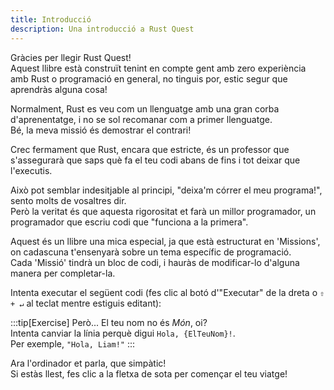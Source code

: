 ```yaml
---
title: Introducció
description: Una introducció a Rust Quest
---
```



Gràcies per llegir Rust Quest!  
Aquest llibre està construït tenint en compte gent amb zero experiència amb Rust o programació en general, no tinguis por, estic segur que aprendràs alguna cosa!

Normalment, Rust es veu com un llenguatge amb una gran corba d'aprenentatge, i no se sol recomanar com a primer llenguatge.  
Bé, la meva missió és demostrar el contrari!

Crec fermament que Rust, encara que estricte, és un professor que s'assegurarà que saps què fa el teu codi abans de fins i tot deixar que l'executis.  

Això pot semblar indesitjable al principi, "deixa'm córrer el meu programa!", sento molts de vosaltres dir.  
Però la veritat és que aquesta rigorositat et farà un millor programador, un programador que escriu codi que "funciona a la primera".

Aquest és un llibre una mica especial, ja que està estructurat en 'Missions', on cadascuna t'ensenyarà sobre un tema específic de programació.  
Cada 'Missió' tindrà un bloc de codi, i hauràs de modificar-lo d'alguna manera per completar-la.

Intenta executar el següent codi (fes clic al botó d'"Executar" de la dreta o `⇧ + ↵` al teclat mentre estiguis editant):

<QuestionCard>
  <CodeBlock client:only code={'println!("Hola, Món!")'} showLineNumbers={false} errorMsg={`Ups, alguna cosa ha fallat i el codi no compila!\nSi t'has equivocat modificant el codi, fes clic al botó de "Reset" per tornar-lo al seu estat original.`} />
</QuestionCard>

:::tip[Exercise]
Però... El teu nom no és _Món_, oi?  
Intenta canviar la línia perquè digui `Hola, {ElTeuNom}!`.  
Per exemple, `"Hola, Liam!"`
:::

Ara l'ordinador et parla, que simpàtic!  
Si estàs llest, fes clic a la fletxa de sota per començar el teu viatge!